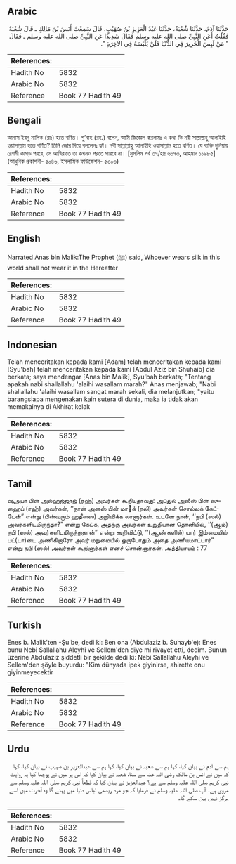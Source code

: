 ## Arabic


<div dir="rtl" lang="ar" style={{fontSize:'larger',backgroundColor:'#f8f9fa',padding:20}}>
حَدَّثَنَا آدَمُ، حَدَّثَنَا شُعْبَةُ، حَدَّثَنَا عَبْدُ الْعَزِيزِ بْنُ صُهَيْبٍ، قَالَ سَمِعْتُ أَنَسَ بْنَ مَالِكٍ ـ قَالَ شُعْبَةُ فَقُلْتُ أَعَنِ النَّبِيِّ صلى الله عليه وسلم فَقَالَ شَدِيدًا عَنِ النَّبِيِّ صلى الله عليه وسلم ـ فَقَالَ ‏ "‏ مَنْ لَبِسَ الْحَرِيرَ فِي الدُّنْيَا فَلَنْ يَلْبَسَهُ فِي الآخِرَةِ ‏"‏‏.‏
</div>
<div style={{backgroundColor:'#f8f9fa',padding:20, marginBottom: 10}}><table> <thead> <tr> <th>References:</th> <th></th> </tr> </thead> <tbody><tr><td>Hadith No</td><td>5832</td></tr><tr><td>Arabic No</td><td>5832</td></tr><tr><td>Reference</td><td>Book 77 Hadith 49</td></tr></tbody></table></div>

## Bengali


<div dir="ltr" lang="bn" style={{fontSize:'larger',backgroundColor:'#f8f9fa',padding:20}}>
আনাস ইবনু মালিক (রাঃ) হতে বর্ণিত। শু’বাহ (রহ.) বলেন, আমি জিজ্ঞেস করলামঃ এ কথা কি নবী সাল্লাল্লাহু আলাইহি ওয়াসাল্লাম হতে বর্ণিত? তিনি জোর দিয়ে বললেনঃ হ্যাঁ। নবী সাল্লাল্লাহু আলাইহি ওয়াসাল্লাম হতে বর্ণিত। যে ব্যক্তি দুনিয়ায় রেশমী কাপড় পরবে, সে আখিরাতে তা কখনও পরতে পারবে না। [মুসলিম পর্ব ৩৭/হাঃ ৬০৭৩, আহমাদ ১১৯৮৫] (আধুনিক প্রকাশনী- ৫০৪৬, ইসলামিক ফাউন্ডেশন- ৫৩০৩)
</div>
<div style={{backgroundColor:'#f8f9fa',padding:20, marginBottom: 10}}><table> <thead> <tr> <th>References:</th> <th></th> </tr> </thead> <tbody><tr><td>Hadith No</td><td>5832</td></tr><tr><td>Arabic No</td><td>5832</td></tr><tr><td>Reference</td><td>Book 77 Hadith 49</td></tr></tbody></table></div>

## English


<div dir="ltr" lang="en" style={{fontSize:'larger',backgroundColor:'#f8f9fa',padding:20}}>
Narrated Anas bin Malik:The Prophet (ﷺ) said, Whoever wears silk in this world shall not wear it in the Hereafter
</div>
<div style={{backgroundColor:'#f8f9fa',padding:20, marginBottom: 10}}><table> <thead> <tr> <th>References:</th> <th></th> </tr> </thead> <tbody><tr><td>Hadith No</td><td>5832</td></tr><tr><td>Arabic No</td><td>5832</td></tr><tr><td>Reference</td><td>Book 77 Hadith 49</td></tr></tbody></table></div>

## Indonesian


<div dir="ltr" lang="id" style={{fontSize:'larger',backgroundColor:'#f8f9fa',padding:20}}>
Telah menceritakan kepada kami [Adam] telah menceritakan kepada kami [Syu'bah] telah menceritakan kepada kami [Abdul Aziz bin Shuhaib] dia berkata; saya mendengar [Anas bin Malik], Syu'bah berkata; "Tentang apakah nabi shallallahu 'alaihi wasallam marah?" Anas menjawab; "Nabi shallallahu 'alaihi wasallam sangat marah sekali, dia melanjutkan; "yaitu barangsiapa mengenakan kain sutera di dunia, maka ia tidak akan memakainya di Akhirat kelak
</div>
<div style={{backgroundColor:'#f8f9fa',padding:20, marginBottom: 10}}><table> <thead> <tr> <th>References:</th> <th></th> </tr> </thead> <tbody><tr><td>Hadith No</td><td>5832</td></tr><tr><td>Arabic No</td><td>5832</td></tr><tr><td>Reference</td><td>Book 77 Hadith 49</td></tr></tbody></table></div>

## Tamil


<div dir="ltr" lang="ta" style={{fontSize:'larger',backgroundColor:'#f8f9fa',padding:20}}>
ஷுஅபா பின் அல்ஹஜ்ஜாஜ் (ரஹ்) அவர்கள் கூறியதாவது: அப்துல் அஸீஸ் பின் ஸுஹைப் (ரஹ்) அவர்கள், ‘‘நான் அனஸ் பின் மாக் (ரலி) அவர்கள் சொல்லக் கேட்டேன்” என்று (பின்வரும் ஹதீஸை) அறிவிக்க லானார்கள். உடனே நான், ‘‘நபி (ஸல்) அவர்களிடமிருந்தா?” என்று கேட்க, அதற்கு அவர்கள் உறுதியான தொனியில், ‘‘(ஆம்) நபி (ஸல்) அவர்களிடமிருந்துதான்” என்று கூறிவிட்டு, ‘‘(ஆண்களில்) யார் இம்மையில் பட்(டா)டை அணிகிறாரோ அவர் மறுமையில் ஒருபோதும் அதை அணியமாட்டார்” என்று நபி (ஸல்) அவர்கள் கூறினார்கள் எனச் சொன்னார்கள். அத்தியாயம் : 77
</div>
<div style={{backgroundColor:'#f8f9fa',padding:20, marginBottom: 10}}><table> <thead> <tr> <th>References:</th> <th></th> </tr> </thead> <tbody><tr><td>Hadith No</td><td>5832</td></tr><tr><td>Arabic No</td><td>5832</td></tr><tr><td>Reference</td><td>Book 77 Hadith 49</td></tr></tbody></table></div>

## Turkish


<div dir="ltr" lang="tr" style={{fontSize:'larger',backgroundColor:'#f8f9fa',padding:20}}>
Enes b. Malik'ten -Şu'be, dedi ki: Ben ona (Abdulaziz b. Suhayb'e): Enes bunu Nebi Sallallahu Aleyhi ve Sellem'den diye mi rivayet etti, dedim. Bunun üzerine Abdulaziz şiddetli bir şekilde dedi ki: Nebi Sallallahu Aleyhi ve Sellem'den şöyle buyurdu: "Kim dünyada ipek giyinirse, ahirette onu giyinmeyecektir
</div>
<div style={{backgroundColor:'#f8f9fa',padding:20, marginBottom: 10}}><table> <thead> <tr> <th>References:</th> <th></th> </tr> </thead> <tbody><tr><td>Hadith No</td><td>5832</td></tr><tr><td>Arabic No</td><td>5832</td></tr><tr><td>Reference</td><td>Book 77 Hadith 49</td></tr></tbody></table></div>

## Urdu


<div dir="rtl" lang="ur" style={{fontSize:'larger',backgroundColor:'#f8f9fa',padding:20}}>
ہم سے آدم نے بیان کیا، کہا ہم سے شعبہ نے بیان کیا، کہا ہم سے عبدالعزیز بن صہیب نے بیان کیا، کہا کہ میں نے انس بن مالک رضی اللہ عنہ سے سنا، شعبہ نے بیان کیا کہ اس پر میں نے پوچھا کیا یہ روایت نبی کریم صلی اللہ علیہ وسلم سے ہے؟ عبدالعزیز نے بیان کیا کہ قطعاً نبی کریم صلی اللہ علیہ وسلم سے مروی ہے۔ آپ صلی اللہ علیہ وسلم نے فرمایا کہ جو مرد ریشمی لباس دنیا میں پہنے گا وہ آخرت میں اسے ہرگز نہیں پہن سکے گا۔
</div>
<div style={{backgroundColor:'#f8f9fa',padding:20, marginBottom: 10}}><table> <thead> <tr> <th>References:</th> <th></th> </tr> </thead> <tbody><tr><td>Hadith No</td><td>5832</td></tr><tr><td>Arabic No</td><td>5832</td></tr><tr><td>Reference</td><td>Book 77 Hadith 49</td></tr></tbody></table></div>